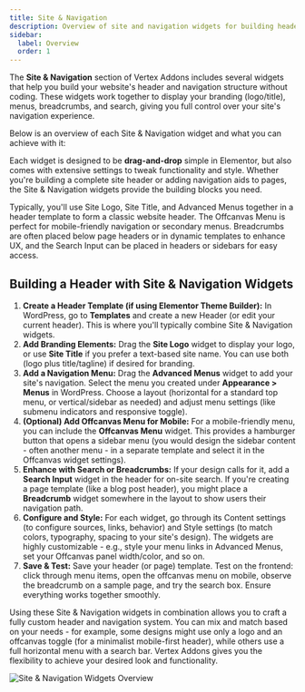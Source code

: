```yaml
---
title: Site & Navigation
description: Overview of site and navigation widgets for building headers and menus in Vertex.
sidebar:
  label: Overview
  order: 1
---
```



The **Site & Navigation** section of Vertex Addons includes several widgets that help you build your website's header and navigation structure without coding. These widgets work together to display your branding (logo/title), menus, breadcrumbs, and search, giving you full control over your site's navigation experience.

Below is an overview of each Site & Navigation widget and what you can achieve with it:

<CardGrid>
  <LinkCard href="./site-logo" title="Site Logo" description="Display your website's logo and optionally link it to the homepage."/>
  <LinkCard href="./site-title" title="Site Title" description="Show your site's name as a heading, which can dynamically update from your WordPress settings."/>
  <LinkCard href="./advanced-menus" title="Advanced Menus" description="Add customizable navigation menus (horizontal, vertical, or hamburger menu) using your WordPress menu items."/>
  <LinkCard href="./offcanvas-menu" title="Offcanvas Menu (Sidebar)" description="Create a collapsible side menu that slides in on click - great for mobile navigation or additional hidden menus."/>
  <LinkCard href="./breadcrumb" title="Breadcrumb" description="Display a breadcrumb trail for pages/posts, helping users navigate back through your site's hierarchy."/>
  <LinkCard href="./search-input" title="Search Input (Live / Ajax)" description="Insert a search bar so visitors can search your site, with an option for live Ajax results."/>
</CardGrid>

Each widget is designed to be **drag-and-drop** simple in Elementor, but also comes with extensive settings to tweak functionality and style. Whether you're building a complete site header or adding navigation aids to pages, the Site & Navigation widgets provide the building blocks you need.

<Aside type='note' title='When to Use These Widgets'>
Typically, you'll use Site Logo, Site Title, and Advanced Menus together in a header template to form a classic website header. The Offcanvas Menu is perfect for mobile-friendly navigation or secondary menus. Breadcrumbs are often placed below page headers or in dynamic templates to enhance UX, and the Search Input can be placed in headers or sidebars for easy access.
</Aside>

## Building a Header with Site & Navigation Widgets

<Steps>

1. **Create a Header Template (if using Elementor Theme Builder):** In WordPress, go to **Templates** and create a new Header (or edit your current header). This is where you'll typically combine Site & Navigation widgets.
2. **Add Branding Elements:** Drag the **Site Logo** widget to display your logo, or use **Site Title** if you prefer a text-based site name. You can use both (logo plus title/tagline) if desired for branding.
3. **Add a Navigation Menu:** Drag the **Advanced Menus** widget to add your site's navigation. Select the menu you created under **Appearance > Menus** in WordPress. Choose a layout (horizontal for a standard top menu, or vertical/sidebar as needed) and adjust menu settings (like submenu indicators and responsive toggle).
4. **(Optional) Add Offcanvas Menu for Mobile:** For a mobile-friendly menu, you can include the **Offcanvas Menu** widget. This provides a hamburger button that opens a sidebar menu (you would design the sidebar content - often another menu - in a separate template and select it in the Offcanvas widget settings).
5. **Enhance with Search or Breadcrumbs:** If your design calls for it, add a **Search Input** widget in the header for on-site search. If you're creating a page template (like a blog post header), you might place a **Breadcrumb** widget somewhere in the layout to show users their navigation path.
6. **Configure and Style:** For each widget, go through its Content settings (to configure sources, links, behavior) and Style settings (to match colors, typography, spacing to your site's design). The widgets are highly customizable - e.g., style your menu links in Advanced Menus, set your Offcanvas panel width/color, and so on.
7. **Save & Test:** Save your header (or page) template. Test on the frontend: click through menu items, open the offcanvas menu on mobile, observe the breadcrumb on a sample page, and try the search box. Ensure everything works together smoothly.

</Steps>

Using these Site & Navigation widgets in combination allows you to craft a fully custom header and navigation system. You can mix and match based on your needs - for example, some designs might use only a logo and an offcanvas toggle (for a minimalist mobile-first header), while others use a full horizontal menu with a search bar. Vertex Addons gives you the flexibility to achieve your desired look and functionality.

![Site & Navigation Widgets Overview](https://cdn.webilia.com/u/d/2025/08/vertex-widget-navigations.png)